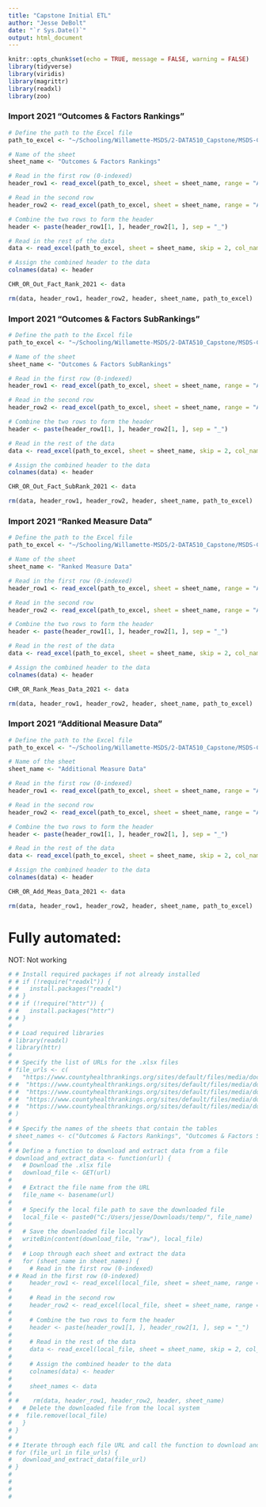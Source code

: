 ```yaml
---
title: "Capstone Initial ETL"
author: "Jesse DeBolt"
date: "`r Sys.Date()`"
output: html_document
---
```


```r
knitr::opts_chunk$set(echo = TRUE, message = FALSE, warning = FALSE)
library(tidyverse)
library(viridis)
library(magrittr)
library(readxl)
library(zoo)

```


### Import 2021 "Outcomes & Factors Rankings"
```r
# Define the path to the Excel file
path_to_excel <- "~/Schooling/Willamette-MSDS/2-DATA510_Capstone/MSDS-Capstone(not_repo'ed)/Country Health Rankings and Roadmaps/Oregon/2021 County Health Rankings Oregon Data - v1.xlsx"

# Name of the sheet
sheet_name <- "Outcomes & Factors Rankings"

# Read in the first row (0-indexed)
header_row1 <- read_excel(path_to_excel, sheet = sheet_name, range = "A1:G1", col_names = FALSE)

# Read in the second row
header_row2 <- read_excel(path_to_excel, sheet = sheet_name, range = "A2:G2", col_names = FALSE)

# Combine the two rows to form the header
header <- paste(header_row1[1, ], header_row2[1, ], sep = "_")

# Read in the rest of the data
data <- read_excel(path_to_excel, sheet = sheet_name, skip = 2, col_names = FALSE)

# Assign the combined header to the data
colnames(data) <- header

CHR_OR_Out_Fact_Rank_2021 <- data

rm(data, header_row1, header_row2, header, sheet_name, path_to_excel)

```


### Import 2021 "Outcomes & Factors SubRankings"
```r
# Define the path to the Excel file
path_to_excel <- "~/Schooling/Willamette-MSDS/2-DATA510_Capstone/MSDS-Capstone(not_repo'ed)/Country Health Rankings and Roadmaps/Oregon/2021 County Health Rankings Oregon Data - v1.xlsx"

# Name of the sheet
sheet_name <- "Outcomes & Factors SubRankings"

# Read in the first row (0-indexed)
header_row1 <- read_excel(path_to_excel, sheet = sheet_name, range = "A1:O1", col_names = FALSE)

# Read in the second row
header_row2 <- read_excel(path_to_excel, sheet = sheet_name, range = "A2:O2", col_names = FALSE)

# Combine the two rows to form the header
header <- paste(header_row1[1, ], header_row2[1, ], sep = "_")

# Read in the rest of the data
data <- read_excel(path_to_excel, sheet = sheet_name, skip = 2, col_names = FALSE)

# Assign the combined header to the data
colnames(data) <- header

CHR_OR_Out_Fact_SubRank_2021 <- data

rm(data, header_row1, header_row2, header, sheet_name, path_to_excel)

```


### Import 2021 "Ranked Measure Data"
```r
# Define the path to the Excel file
path_to_excel <- "~/Schooling/Willamette-MSDS/2-DATA510_Capstone/MSDS-Capstone(not_repo'ed)/Country Health Rankings and Roadmaps/Oregon/2021 County Health Rankings Oregon Data - v1.xlsx"

# Name of the sheet
sheet_name <- "Ranked Measure Data"

# Read in the first row (0-indexed)
header_row1 <- read_excel(path_to_excel, sheet = sheet_name, range = "A1:FH1", col_names = FALSE)

# Read in the second row
header_row2 <- read_excel(path_to_excel, sheet = sheet_name, range = "A2:FH2", col_names = FALSE)

# Combine the two rows to form the header
header <- paste(header_row1[1, ], header_row2[1, ], sep = "_")

# Read in the rest of the data
data <- read_excel(path_to_excel, sheet = sheet_name, skip = 2, col_names = FALSE)

# Assign the combined header to the data
colnames(data) <- header

CHR_OR_Rank_Meas_Data_2021 <- data

rm(data, header_row1, header_row2, header, sheet_name, path_to_excel)

```


### Import 2021 "Additional Measure Data"
```r
# Define the path to the Excel file
path_to_excel <- "~/Schooling/Willamette-MSDS/2-DATA510_Capstone/MSDS-Capstone(not_repo'ed)/Country Health Rankings and Roadmaps/Oregon/2021 County Health Rankings Oregon Data - v1.xlsx"

# Name of the sheet
sheet_name <- "Additional Measure Data"

# Read in the first row (0-indexed)
header_row1 <- read_excel(path_to_excel, sheet = sheet_name, range = "A1:CU1", col_names = FALSE)

# Read in the second row
header_row2 <- read_excel(path_to_excel, sheet = sheet_name, range = "A2:CU2", col_names = FALSE)

# Combine the two rows to form the header
header <- paste(header_row1[1, ], header_row2[1, ], sep = "_")

# Read in the rest of the data
data <- read_excel(path_to_excel, sheet = sheet_name, skip = 2, col_names = FALSE)

# Assign the combined header to the data
colnames(data) <- header

CHR_OR_Add_Meas_Data_2021 <- data

rm(data, header_row1, header_row2, header, sheet_name, path_to_excel)

```


# Fully automated:
NOT: Not working
```r
# # Install required packages if not already installed
# # if (!require("readxl")) {
# #   install.packages("readxl")
# # }
# # if (!require("httr")) {
# #   install.packages("httr")
# # }
# 
# # Load required libraries
# library(readxl)
# library(httr)
# 
# # Specify the list of URLs for the .xlsx files
# file_urls <- c(
#   "https://www.countyhealthrankings.org/sites/default/files/media/document/2023%20County%20Health%20Rankings%20Oregon%20Data%20-%20v2.xlsx"
# #  "https://www.countyhealthrankings.org/sites/default/files/media/document/2022%20County%20Health%20Rankings%20Oregon%20Data%20-%20v1.xlsx",
# #  "https://www.countyhealthrankings.org/sites/default/files/media/document/2021%20County%20Health%20Rankings%20Oregon%20Data%20-%20v1.xlsx",
# #  "https://www.countyhealthrankings.org/sites/default/files/media/document/2020%20County%20Health%20Rankings%20Oregon%20Data%20-%20v1_0.xlsx",
# #  "https://www.countyhealthrankings.org/sites/default/files/media/document/state/downloads/2019%20County%20Health%20Rankings%20Oregon%20Data%20-%20v1_0.xls"
# )
# 
# # Specify the names of the sheets that contain the tables
# sheet_names <- c("Outcomes & Factors Rankings", "Outcomes & Factors SubRankings", "Ranked Measure Data", "Additional Measure Data")
# 
# # Define a function to download and extract data from a file
# download_and_extract_data <- function(url) {
#   # Download the .xlsx file
#   download_file <- GET(url)
#   
#   # Extract the file name from the URL
#   file_name <- basename(url)
#   
#   # Specify the local file path to save the downloaded file
#   local_file <- paste0("C:/Users/jesse/Downloads/temp/", file_name)
#   
#   # Save the downloaded file locally
#   writeBin(content(download_file, "raw"), local_file)
#   
#   # Loop through each sheet and extract the data
#   for (sheet_name in sheet_names) {
#     # Read in the first row (0-indexed)
# # Read in the first row (0-indexed)
#     header_row1 <- read_excel(local_file, sheet = sheet_name, range = "A1:CU1", col_names = FALSE)
#     
#     # Read in the second row
#     header_row2 <- read_excel(local_file, sheet = sheet_name, range = "A2:CU2", col_names = FALSE)
#     
#     # Combine the two rows to form the header
#     header <- paste(header_row1[1, ], header_row2[1, ], sep = "_")
#     
#     # Read in the rest of the data
#     data <- read_excel(local_file, sheet = sheet_name, skip = 2, col_names = FALSE)
#     
#     # Assign the combined header to the data
#     colnames(data) <- header
#     
#     sheet_names <- data
#     
# #    rm(data, header_row1, header_row2, header, sheet_name)  
#   # Delete the downloaded file from the local system
# #  file.remove(local_file)
#   }
# }
# 
# # Iterate through each file URL and call the function to download and extract data
# for (file_url in file_urls) {
#   download_and_extract_data(file_url)
# }
# 
# 
# 
# 

```

